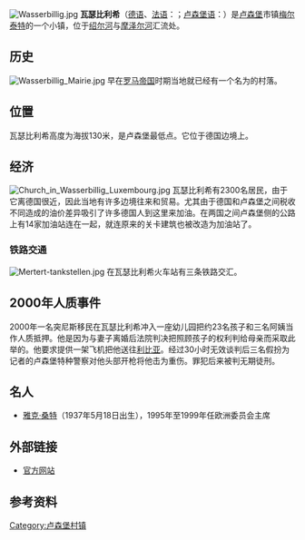 [[File:Wasserbillig.jpg|thumb]]
'''瓦瑟比利希'''（[[德语|德语]]、[[法语|法语]]：{{lang|de|Wasserbillig}}；[[卢森堡语|卢森堡语]]：{{lang|lb|Waasserbëlleg}}）是[[卢森堡|卢森堡]]市镇[[梅尔泰特|梅尔泰特]]的一个小镇，位于[[绍尔河|绍尔河]]与[[摩泽尔河|摩泽尔河]]汇流处。

==历史==
[[File:Wasserbillig_Mairie.jpg|thumb]]
早在[[罗马帝国|罗马帝国]]时期当地就已经有一个名为{{lang|la|Biliacum}}的村落。

==位置==
瓦瑟比利希高度为海拔130米，是卢森堡最低点。它位于德国边境上。

==经济==
[[File:Church_in_Wasserbillig_Luxembourg.jpg|thumb]]
瓦瑟比利希有2300名居民，由于它离德国很近，因此当地有许多边境往来和贸易。尤其由于德国和卢森堡之间税收不同造成的油价差异吸引了许多德国人到这里来加油。在两国之间卢森堡侧的公路上有14家加油站连在一起，就连原来的关卡建筑也被改造为加油站了。

===铁路交通===
[[File:Mertert-tankstellen.jpg|thumb]]
在瓦瑟比利希火车站有三条铁路交汇。

==2000年人质事件==
2000年一名突尼斯移民在瓦瑟比利希冲入一座幼儿园把约23名孩子和三名阿姨当作人质抵押。他是因为与妻子离婚后法院判决把照顾孩子的权利判给母亲而采取此举的。他要求提供一架飞机把他送往[[利比亚|利比亚]]。经过30小时无效谈判后三名假扮为记者的卢森堡特种警察对他头部开枪将他击为重伤。罪犯后来被判无期徒刑。

==名人==
*[[雅克·桑特|雅克·桑特]]（1937年5月18日出生），1995年至1999年任欧洲委员会主席

==外部链接==
{{commonscat|Wasserbillig}}
*[http://www.mertert.lu 官方网站] {{Wayback|url=http://www.mertert.lu/ |date=20100111041713 }}

==参考资料==
<references />

{{coord|49|43|1|N|6|30|14|E|display=title}}

[[Category:卢森堡村镇|Category:卢森堡村镇]]